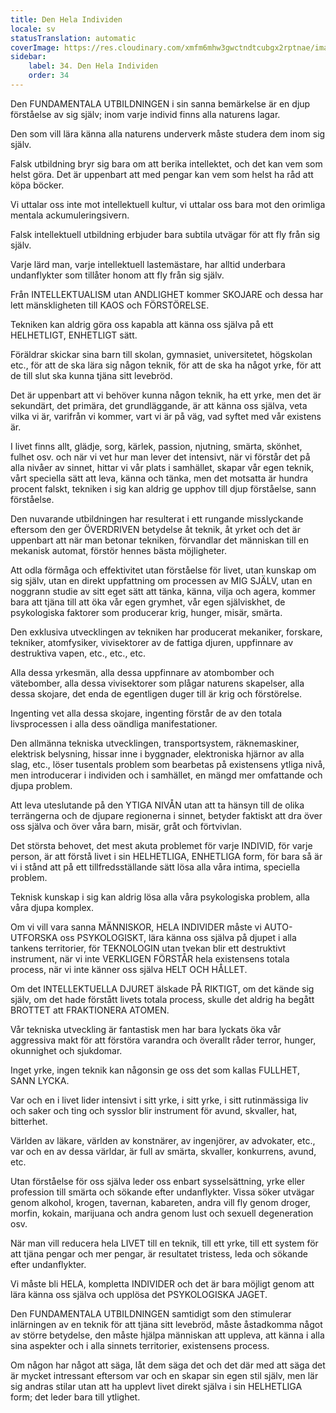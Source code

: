 ```yaml
---
title: Den Hela Individen
locale: sv
statusTranslation: automatic
coverImage: https://res.cloudinary.com/xmfm6mhw3gwctndtcubgx2rptnae/image/upload/v1740337243/small_cover_educacion_fundamental_a051170f1c.webp
sidebar:
    label: 34. Den Hela Individen
    order: 34
---
```

Den FUNDAMENTALA UTBILDNINGEN i sin sanna bemärkelse är en djup förståelse av sig själv; inom varje individ finns alla naturens lagar.

Den som vill lära känna alla naturens underverk måste studera dem inom sig själv.

Falsk utbildning bryr sig bara om att berika intellektet, och det kan vem som helst göra. Det är uppenbart att med pengar kan vem som helst ha råd att köpa böcker.

Vi uttalar oss inte mot intellektuell kultur, vi uttalar oss bara mot den orimliga mentala ackumuleringsivern.

Falsk intellektuell utbildning erbjuder bara subtila utvägar för att fly från sig själv.

Varje lärd man, varje intellektuell lastemästare, har alltid underbara undanflykter som tillåter honom att fly från sig själv.

Från INTELLEKTUALISM utan ANDLIGHET kommer SKOJARE och dessa har lett mänskligheten till KAOS och FÖRSTÖRELSE.

Tekniken kan aldrig göra oss kapabla att känna oss själva på ett HELHETLIGT, ENHETLIGT sätt.

Föräldrar skickar sina barn till skolan, gymnasiet, universitetet, högskolan etc., för att de ska lära sig någon teknik, för att de ska ha något yrke, för att de till slut ska kunna tjäna sitt levebröd.

Det är uppenbart att vi behöver kunna någon teknik, ha ett yrke, men det är sekundärt, det primära, det grundläggande, är att känna oss själva, veta vilka vi är, varifrån vi kommer, vart vi är på väg, vad syftet med vår existens är.

I livet finns allt, glädje, sorg, kärlek, passion, njutning, smärta, skönhet, fulhet osv. och när vi vet hur man lever det intensivt, när vi förstår det på alla nivåer av sinnet, hittar vi vår plats i samhället, skapar vår egen teknik, vårt speciella sätt att leva, känna och tänka, men det motsatta är hundra procent falskt, tekniken i sig kan aldrig ge upphov till djup förståelse, sann förståelse.

Den nuvarande utbildningen har resulterat i ett rungande misslyckande eftersom den ger ÖVERDRIVEN betydelse åt teknik, åt yrket och det är uppenbart att när man betonar tekniken, förvandlar det människan till en mekanisk automat, förstör hennes bästa möjligheter.

Att odla förmåga och effektivitet utan förståelse för livet, utan kunskap om sig själv, utan en direkt uppfattning om processen av MIG SJÄLV, utan en noggrann studie av sitt eget sätt att tänka, känna, vilja och agera, kommer bara att tjäna till att öka vår egen grymhet, vår egen själviskhet, de psykologiska faktorer som producerar krig, hunger, misär, smärta.

Den exklusiva utvecklingen av tekniken har producerat mekaniker, forskare, tekniker, atomfysiker, vivisektorer av de fattiga djuren, uppfinnare av destruktiva vapen, etc., etc., etc.

Alla dessa yrkesmän, alla dessa uppfinnare av atombomber och vätebomber, alla dessa vivisektorer som plågar naturens skapelser, alla dessa skojare, det enda de egentligen duger till är krig och förstörelse.

Ingenting vet alla dessa skojare, ingenting förstår de av den totala livsprocessen i alla dess oändliga manifestationer.

Den allmänna tekniska utvecklingen, transportsystem, räknemaskiner, elektrisk belysning, hissar inne i byggnader, elektroniska hjärnor av alla slag, etc., löser tusentals problem som bearbetas på existensens ytliga nivå, men introducerar i individen och i samhället, en mängd mer omfattande och djupa problem.

Att leva uteslutande på den YTIGA NIVÅN utan att ta hänsyn till de olika terrängerna och de djupare regionerna i sinnet, betyder faktiskt att dra över oss själva och över våra barn, misär, gråt och förtvivlan.

Det största behovet, det mest akuta problemet för varje INDIVID, för varje person, är att förstå livet i sin HELHETLIGA, ENHETLIGA form, för bara så är vi i stånd att på ett tillfredsställande sätt lösa alla våra intima, speciella problem.

Teknisk kunskap i sig kan aldrig lösa alla våra psykologiska problem, alla våra djupa komplex.

Om vi vill vara sanna MÄNNISKOR, HELA INDIVIDER måste vi AUTO-UTFORSKA oss PSYKOLOGISKT, lära känna oss själva på djupet i alla tankens territorier, för TEKNOLOGIN utan tvekan blir ett destruktivt instrument, när vi inte VERKLIGEN FÖRSTÅR hela existensens totala process, när vi inte känner oss själva HELT OCH HÅLLET.

Om det INTELLEKTUELLA DJURET älskade PÅ RIKTIGT, om det kände sig själv, om det hade förstått livets totala process, skulle det aldrig ha begått BROTTET att FRAKTIONERA ATOMEN.

Vår tekniska utveckling är fantastisk men har bara lyckats öka vår aggressiva makt för att förstöra varandra och överallt råder terror, hunger, okunnighet och sjukdomar.

Inget yrke, ingen teknik kan någonsin ge oss det som kallas FULLHET, SANN LYCKA.

Var och en i livet lider intensivt i sitt yrke, i sitt yrke, i sitt rutinmässiga liv och saker och ting och sysslor blir instrument för avund, skvaller, hat, bitterhet.

Världen av läkare, världen av konstnärer, av ingenjörer, av advokater, etc., var och en av dessa världar, är full av smärta, skvaller, konkurrens, avund, etc.

Utan förståelse för oss själva leder oss enbart sysselsättning, yrke eller profession till smärta och sökande efter undanflykter. Vissa söker utvägar genom alkohol, krogen, tavernan, kabareten, andra vill fly genom droger, morfin, kokain, marijuana och andra genom lust och sexuell degeneration osv.

När man vill reducera hela LIVET till en teknik, till ett yrke, till ett system för att tjäna pengar och mer pengar, är resultatet tristess, leda och sökande efter undanflykter.

Vi måste bli HELA, kompletta INDIVIDER och det är bara möjligt genom att lära känna oss själva och upplösa det PSYKOLOGISKA JAGET.

Den FUNDAMENTALA UTBILDNINGEN samtidigt som den stimulerar inlärningen av en teknik för att tjäna sitt levebröd, måste åstadkomma något av större betydelse, den måste hjälpa människan att uppleva, att känna i alla sina aspekter och i alla sinnets territorier, existensens process.

Om någon har något att säga, låt dem säga det och det där med att säga det är mycket intressant eftersom var och en skapar sin egen stil själv, men lär sig andras stilar utan att ha upplevt livet direkt själva i sin HELHETLIGA form; det leder bara till ytlighet.

